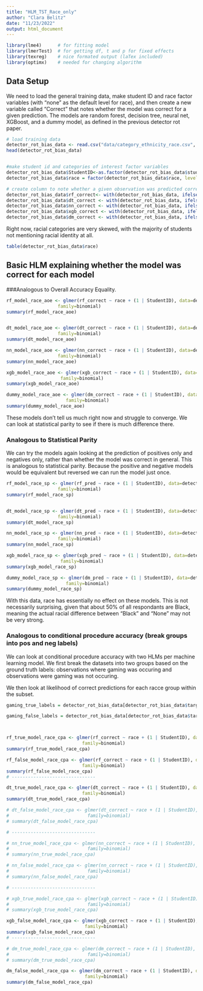 ```yaml
---
title: "HLM_TST_Race_only"
author: "Clara Belitz"
date: "11/23/2022"
output: html_document
---
```


```r
library(lme4)      # for fitting model
library(lmerTest)  # for getting df, t and p for fixed effects
library(texreg)    # nice formated output (laTex included)
library(optimx)    # needed for changing algorithm
```

## Data Setup

We need to load the general training data, make student ID and race factor variables (with "none" as the default level for race), and then create a new variable called "Correct" that notes whether the model was correct for a given prediction. The models are random forest, decision tree, neural net, XGBoost, and a dummy model, as defined in the previous detector rot paper.

```r
# load training data
detector_rot_bias_data <- read.csv("data/category_ethnicity_race.csv", header=TRUE)
head(detector_rot_bias_data)


#make student id and categories of interest factor variables
detector_rot_bias_data$StudentID<-as.factor(detector_rot_bias_data$student_id)
detector_rot_bias_data$race = factor(detector_rot_bias_data$race, levels=c("None", "black", "multiracial")) # none is baseline level

# create column to note whether a given observation was predicted correctly or not, for each model
detector_rot_bias_data$rf_correct<- with(detector_rot_bias_data, ifelse(rf_pred == target, 1, 0))
detector_rot_bias_data$dt_correct <- with(detector_rot_bias_data, ifelse(dt_pred == target, 1, 0))
detector_rot_bias_data$nn_correct <- with(detector_rot_bias_data, ifelse(nn_pred == target, 1, 0))
detector_rot_bias_data$xgb_correct <- with(detector_rot_bias_data, ifelse(xgb_pred == target, 1, 0))
detector_rot_bias_data$dm_correct <- with(detector_rot_bias_data, ifelse(dm_pred == target, 1, 0))

```
Right now, racial categories are very skewed, with the majority of students not mentioning racial identity at all.

``` r
table(detector_rot_bias_data$race)
```

## Basic HLM explaining whether the model was correct for each model
###Analogous to Overall Accuracy Equality.

```r
rf_model_race_aoe <- glmer(rf_correct ~ race + (1 | StudentID), data=detector_rot_bias_data,
                   family=binomial)
summary(rf_model_race_aoe)


dt_model_race_aoe <- glmer(dt_correct ~ race + (1 | StudentID), data=detector_rot_bias_data,
                   family=binomial)
summary(dt_model_race_aoe)

nn_model_race_aoe <- glmer(nn_correct ~ race + (1 | StudentID), data=detector_rot_bias_data,
                   family=binomial)
summary(nn_model_race_aoe)

xgb_model_race_aoe <- glmer(xgb_correct ~ race + (1 | StudentID), data=detector_rot_bias_data,
                    family=binomial)
summary(xgb_model_race_aoe)

dummy_model_race_aoe <- glmer(dm_correct ~ race + (1 | StudentID), data=detector_rot_bias_data,
                      family=binomial)
summary(dummy_model_race_aoe)
```

These models don't tell us much right now and struggle to converge. We can look at statistical parity to see if there is much difference there.

### Analogous to Statistical Parity
We can try the models again looking at the prediction of positives only and negatives only, rather than whether the model was correct in general. This is analogous to statistical parity. Because the positive and negative models would be equivalent but reversed we can run the model just once.

```r
rf_model_race_sp <- glmer(rf_pred ~ race + (1 | StudentID), data=detector_rot_bias_data,
                   family=binomial)
summary(rf_model_race_sp)


dt_model_race_sp <- glmer(dt_pred ~ race + (1 | StudentID), data=detector_rot_bias_data,
                   family=binomial)
summary(dt_model_race_sp)

nn_model_race_sp <- glmer(nn_pred ~ race + (1 | StudentID), data=detector_rot_bias_data,
                   family=binomial)
summary(nn_model_race_sp)

xgb_model_race_sp <- glmer(xgb_pred ~ race + (1 | StudentID), data=detector_rot_bias_data,
                    family=binomial)
summary(xgb_model_race_sp)

dummy_model_race_sp <- glmer(dm_pred ~ race + (1 | StudentID), data=detector_rot_bias_data,
                      family=binomial)
summary(dummy_model_race_sp)
```

With this data, race has essentially no effect on these models. This is not necessarily surprising, given that about 50% of all respondants are Black, meaning the actual racial difference between "Black" and "None" may not be very strong.

### Analogous to conditional procedure accuracy (break groups into pos and neg labels)
We can look at conditional procedure accuracy with two HLMs per machine learning model. We first break the datasets into two groups based on the ground truth labels: observations where gaming was occuring and observations were gaming was not occuring.

We then look at likelihood of correct predictions for each racce group within the subset.
```r
gaming_true_labels = detector_rot_bias_data[detector_rot_bias_data$target == 1, ]

gaming_false_labels = detector_rot_bias_data[detector_rot_bias_data$target == 0, ]



rf_true_model_race_cpa <- glmer(rf_correct ~ race + (1 | StudentID), data=gaming_true_labels,
                            family=binomial)
summary(rf_true_model_race_cpa)

rf_false_model_race_cpa <- glmer(rf_correct ~ race + (1 | StudentID), data=gaming_false_labels,
                            family=binomial)
summary(rf_false_model_race_cpa)
# -------------------------------

dt_true_model_race_cpa <- glmer(dt_correct ~ race + (1 | StudentID), data=gaming_true_labels,
                            family=binomial)
summary(dt_true_model_race_cpa)

# dt_false_model_race_cpa <- glmer(dt_correct ~ race + (1 | StudentID), data=gaming_false_labels,
#                             family=binomial)
# summary(dt_false_model_race_cpa)

# -------------------------------

# nn_true_model_race_cpa <- glmer(nn_correct ~ race + (1 | StudentID), data=gaming_true_labels,
#                             family=binomial)
# summary(nn_true_model_race_cpa)

# nn_false_model_race_cpa <- glmer(nn_correct ~ race + (1 | StudentID), data=gaming_false_labels,
#                             family=binomial)
# summary(nn_false_model_race_cpa)

# -------------------------------

# xgb_true_model_race_cpa <- glmer(xgb_correct ~ race + (1 | StudentID), data=gaming_true_labels,
#                             family=binomial)
# summary(xgb_true_model_race_cpa)

xgb_false_model_race_cpa <- glmer(xgb_correct ~ race + (1 | StudentID), data=gaming_false_labels,
                             family=binomial)
summary(xgb_false_model_race_cpa)
# -------------------------------

# dm_true_model_race_cpa <- glmer(dm_correct ~ race + (1 | StudentID), data=gaming_true_labels,
#                             family=binomial)
# summary(dm_true_model_race_cpa)

dm_false_model_race_cpa <- glmer(dm_correct ~ race + (1 | StudentID), data=gaming_false_labels,
                             family=binomial)
summary(dm_false_model_race_cpa)
```